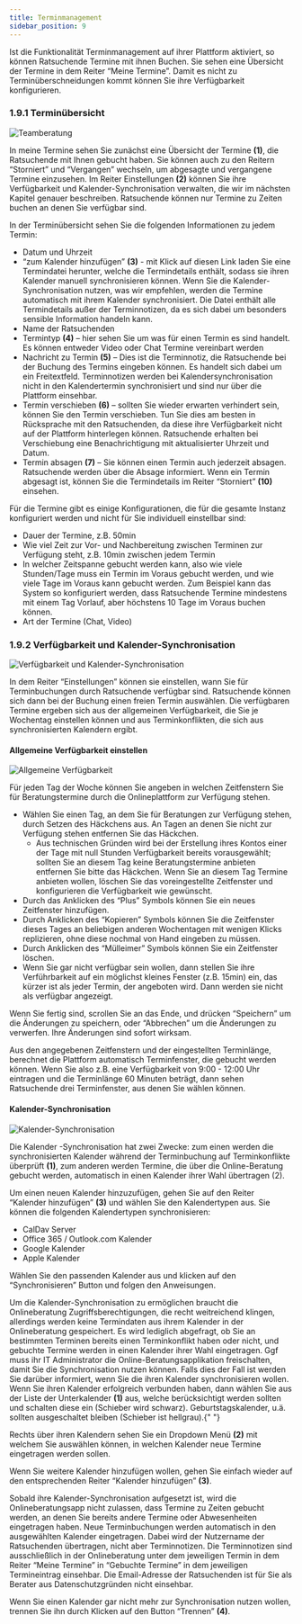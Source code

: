 ```yaml
---
title: Terminmanagement
sidebar_position: 9
---
```



Ist die Funktionalität Terminmanagement auf ihrer Plattform aktiviert, so können Ratsuchende Termine mit ihnen Buchen. Sie sehen eine Übersicht der Termine in dem Reiter “Meine Termine”. Damit es nicht zu Terminüberschneidungen kommt können Sie ihre Verfügbarkeit konfigurieren.

### 1.9.1 Terminübersicht

![Teamberatung](../../../static/img/images-onlineberatung/01_Berater_Terminubersicht.png)

In meine Termine sehen Sie zunächst eine Übersicht der Termine <strong>(1)</strong>, die Ratsuchende mit Ihnen gebucht haben. Sie können auch zu den Reitern “Storniert” und “Vergangen” wechseln, um abgesagte und vergangene Termine einzusehen. Im Reiter Einstellungen <strong>(2)</strong> können Sie ihre Verfügbarkeit und Kalender-Synchronisation verwalten, die wir im nächsten Kapitel genauer beschreiben. Ratsuchende können nur Termine zu Zeiten buchen an denen Sie verfügbar sind.

<span>
  In der Terminübersicht sehen Sie die folgenden Informationen zu jedem Termin:
</span>

- Datum und Uhrzeit
- “zum Kalender hinzufügen” <strong>(3)</strong> - mit Klick auf diesen Link laden Sie eine Termindatei herunter, welche die Termindetails enthält, sodass sie ihren Kalender manuell synchronisieren können. Wenn Sie die Kalender-Synchronisation nutzen, was wir empfehlen, werden die Termine automatisch mit ihrem Kalender synchronisiert.
  Die Datei enthält alle Termindetails außer der Terminnotizen, da es sich dabei um besonders sensible Information handeln kann.
- Name der Ratsuchenden
- Termintyp <strong>(4)</strong> – hier sehen Sie um was für einen Termin es sind handelt. Es können entweder Video oder Chat Termine vereinbart werden
- Nachricht zu Termin <strong>(5)</strong> – Dies ist die Terminnotiz, die Ratsuchende bei der Buchung des Termins eingeben können. Es handelt sich dabei um ein Freitextfeld. Terminnotizen werden bei Kalendersynchronisation nicht in den Kalendertermin synchronisiert und sind nur über die Plattform einsehbar.
- Termin verschieben <strong>(6)</strong> – sollten Sie wieder erwarten verhindert sein, können Sie den Termin verschieben. Tun Sie dies am besten in Rücksprache mit den Ratsuchenden, da diese ihre Verfügbarkeit nicht auf der Plattform hinterlegen können. Ratsuchende erhalten bei Verschiebung eine Benachrichtigung mit aktualisierter Uhrzeit und Datum.
- Termin absagen <strong>(7)</strong> – Sie können einen Termin auch jederzeit absagen. Ratsuchende werden über die Absage informiert. Wenn ein Termin abgesagt ist, können Sie die Termindetails im Reiter “Storniert” <strong>(10)</strong> einsehen.

<span>
  Für die Termine gibt es einige Konfigurationen, die für die gesamte Instanz
  konfiguriert werden und nicht für Sie individuell einstellbar sind:
</span>

- Dauer der Termine, z.B. 50min
- Wie viel Zeit zur Vor- und Nachbereitung zwischen Terminen zur Verfügung steht, z.B. 10min zwischen jedem Termin
- In welcher Zeitspanne gebucht werden kann, also wie viele Stunden/Tage muss ein Termin im Voraus gebucht werden, und wie viele Tage im Voraus kann gebucht werden. Zum Beispiel kann das System so konfiguriert werden, dass Ratsuchende Termine mindestens mit einem Tag Vorlauf, aber höchstens 10 Tage im Voraus buchen können.
- Art der Termine (Chat, Video)

### 1.9.2 Verfügbarkeit und Kalender-Synchronisation

![Verfügbarkeit und Kalender-Synchronisation](../../../static/img/images-onlineberatung/01_Berater_Verfugbarkeit_Kalender.png)

In dem Reiter “Einstellungen” können sie einstellen, wann Sie für Terminbuchungen durch Ratsuchende verfügbar sind. Ratsuchende können sich dann bei der Buchung einen freien Termin auswählen. Die verfügbaren Termine ergeben sich aus der allgemeinen Verfügbarkeit, die Sie je Wochentag einstellen können und aus Terminkonflikten, die sich aus synchronisierten Kalendern ergibt.

#### Allgemeine Verfügbarkeit einstellen

![Allgemeine Verfügbarkeit](../../../static/img/images-onlineberatung/01_Berater_AllgemeineVerfugbarkeit.png)

<span>
  Für jeden Tag der Woche können Sie angeben in welchen Zeitfenstern Sie für
  Beratungstermine durch die Onlineplattform zur Verfügung stehen.
</span>

- Wählen Sie einen Tag, an dem Sie für Beratungen zur Verfügung stehen, durch Setzen des Häckchens aus. An Tagen an denen Sie nicht zur Verfügung stehen entfernen Sie das Häckchen.
  - Aus technischen Gründen wird bei der Erstellung ihres Kontos einer der Tage mit null Stunden Verfügbarkeit bereits vorausgewählt; sollten Sie an diesem Tag keine Beratungstermine anbieten entfernen Sie bitte das Häckchen. Wenn Sie an diesem Tag Termine anbieten wollen, löschen Sie das voreingestellte Zeitfenster und konfigurieren die Verfügbarkeit wie gewünscht.
- Durch das Anklicken des “Plus” Symbols können Sie ein neues Zeitfenster hinzufügen.
- Durch Anklicken des “Kopieren” Symbols können Sie die Zeitfenster dieses Tages an beliebigen anderen Wochentagen mit wenigen Klicks replizieren, ohne diese nochmal von Hand eingeben zu müssen.
- Durch Anklicken des “Mülleimer” Symbols können Sie ein Zeitfenster löschen.
- Wenn Sie gar nicht verfügbar sein wollen, dann stellen Sie ihre Verführbarkeit auf ein möglichst kleines Fenster (z.B. 15min) ein, das kürzer ist als jeder Termin, der angeboten wird. Dann werden sie nicht als verfügbar angezeigt.

Wenn Sie fertig sind, scrollen Sie an das Ende, und drücken “Speichern” um die Änderungen zu speichern, oder “Abbrechen” um die Änderungen zu verwerfen. Ihre Änderungen sind sofort wirksam.

Aus den angegebenen Zeitfenstern und der eingestellten Terminlänge, berechnet die Plattform automatisch Terminfenster, die gebucht werden können. Wenn Sie also z.B. eine Verfügbarkeit von 9:00 - 12:00 Uhr eintragen und die Terminlänge 60 Minuten beträgt, dann sehen Ratsuchende drei Terminfenster, aus denen Sie wählen können.

#### Kalender-Synchronisation

![Kalender-Synchronisation](../../../static/img/images-onlineberatung/01_Berater_KalenderSynchronisation.png)

Die Kalender -Synchronisation hat zwei Zwecke: zum einen werden die synchronisierten Kalender während der Terminbuchung auf Terminkonflikte überprüft <strong>(1)</strong>, zum anderen werden Termine, die über die Online-Beratung gebucht werden, automatisch in einen Kalender ihrer Wahl übertragen (2).

<span>
  Um einen neuen Kalender hinzuzufügen, gehen Sie auf den Reiter “Kalender
  hinzufügen” <strong>(3)</strong> und wählen Sie den Kalendertypen aus. Sie
  können die folgenden Kalendertypen synchronisieren:
</span>

- CalDav Server
- Office 365 / Outlook.com Kalender
- Google Kalender
- Apple Kalender

Wählen Sie den passenden Kalender aus und klicken auf den “Synchronisieren” Button und folgen den Anweisungen.

<PrimaryNote>
  Um die Kalender-Synchronisation zu ermöglichen braucht die Onlineberatung
  Zugriffsberechtigungen, die recht weitreichend klingen, allerdings werden
  keine Termindaten aus ihrem Kalender in der Onlineberatung gespeichert. Es
  wird lediglich abgefragt, ob Sie an bestimmten Terminen bereits einen
  Terminkonflikt haben oder nicht, und gebuchte Termine werden in einen Kalender
  ihrer Wahl eingetragen. Ggf muss ihr IT Administrator die
  Online-Beratungsapplikation freischalten, damit Sie die Synchronisation nutzen
  können. Falls dies der Fall ist werden Sie darüber informiert, wenn Sie die
  ihren Kalender synchronisieren wollen.
</PrimaryNote>
Wenn Sie ihren Kalender erfolgreich verbunden haben, dann wählen Sie aus der Liste
der Unterkalender <strong>(1)</strong> aus, welche berücksichtigt werden sollten
und schalten diese ein (Schieber wird schwarz). Geburtstagskalender, u.ä. sollten
ausgeschaltet bleiben (Schieber ist hellgrau).{" "}

Rechts über ihren Kalendern sehen Sie ein Dropdown Menü <strong>(2)</strong> mit welchem Sie auswählen können, in welchen Kalender neue Termine eingetragen werden sollen.

Wenn Sie weitere Kalender hinzufügen wollen, gehen Sie einfach wieder auf den entsprechenden Reiter “Kalender hinzufügen” <strong>(3)</strong>.

Sobald ihre Kalender-Synchronisation aufgesetzt ist, wird die Onlineberatungsapp nicht zulassen, dass Termine zu Zeiten gebucht werden, an denen Sie bereits andere Termine oder Abwesenheiten eingetragen haben. Neue Terminbuchungen werden automatisch in den ausgewählten Kalender eingetragen. Dabei wird der Nutzername der Ratsuchenden übertragen, nicht aber Terminnotizen. Die Terminnotizen sind ausschließlich in der Onlineberatung unter dem jeweiligen Termin in dem Reiter “Meine Termine” in “Gebuchte Termine” in dem jeweiligen Termineintrag einsehbar.
Die Email-Adresse der Ratsuchenden ist für Sie als Berater aus Datenschutzgründen nicht einsehbar.

Wenn Sie einen Kalender gar nicht mehr zur Synchronisation nutzen wollen, trennen Sie ihn durch Klicken auf den Button “Trennen” <strong>(4)</strong>.
